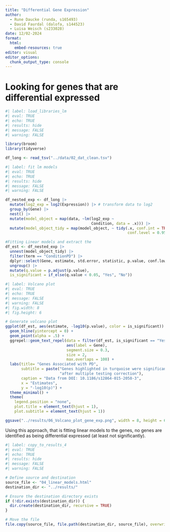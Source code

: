 ```yaml
---
title: "Differential Gene Expression"
author: 
  - Rune Daucke (runda, s165493)
  - David Faurdal (dalofa, s144523)
  - Luisa Weisch (s233028)
date: 12/02-2024
format:
  html:
    embed-resources: true
editor: visual
editor_options: 
  chunk_output_type: console
---
```


# Looking for genes that are differential expressed

```r
#| label: load_libraries_lm
#| eval: TRUE
#| echo: TRUE
#| results: hide
#| message: FALSE
#| warning: FALSE

library(broom)
library(tidyverse)

df_long <- read_tsv("../data/02_dat_clean.tsv")
```

```r
#| label: fit lm models
#| eval: TRUE
#| echo: TRUE
#| results: hide
#| message: FALSE
#| warning: FALSE

df_nested_exp <- df_long |>
  mutate(log2_exp = log2(Expression)) |> # transform data to log2
  group_by(Gene) |>
  nest() |>
  mutate(model_object = map(data, ~lm(log2_exp ~ 
                                      Condition, data = .x))) |>
  mutate(model_object_tidy = map(model_object, ~ tidy(.x, conf.int = TRUE,
                                                      conf.level = 0.95)))

#Fitting Linear models and extract the 
df_est <- df_nested_exp |>
  unnest(model_object_tidy) |>
  filter(term == "ConditionPD") |>
  dplyr::select(Gene, estimate, std.error, statistic, p.value, conf.low, conf.high) |>
  ungroup() |>
  mutate(q.value = p.adjust(p.value),
  is_significant = if_else(q.value < 0.05, "Yes", "No"))

```

```r
#| label: Volcano plot
#| eval: TRUE
#| echo: TRUE
#| message: FALSE
#| warning: FALSE
#| fig.width: 8
#| fig.height: 6

# Generate volcano plot
ggplot(df_est, aes(estimate, -log10(p.value), color = is_significant)) +
  geom_hline(yintercept = 0) +
  geom_point(alpha = .5) +
  ggrepel::geom_text_repel(data = filter(df_est, is_significant == "Yes"),
                           aes(label = Gene),
                           segment.size = 0.3,
                           size = 2,
                           max.overlaps = 100) +
  labs(title= "Genes Associated with PD", 
       subtitle = paste("Genes highlighted in turquoise were significant ",
                        "after multiple testing correction"),
       caption = "Data from DOI: 10.1186/s12864-015-2058-3",
       x = "Estimates",
       y = "-log10(p)") +
  theme_minimal() +
  theme(
    legend.position = "none",
    plot.title = element_text(hjust = 1),
    plot.subtitle = element_text(hjust = 1))

ggsave("../results/06_Volcano_plot_gene_exp.png", width = 8, height = 6, dpi = 600)

```

Using this approach, that is fitting linear models to the genes, no genes are identified as being differential expressed (at least not significantly).

```r
#| label: copy_to_results_4
#| eval: TRUE
#| echo: TRUE
#| results: hide
#| message: FALSE
#| warning: FALSE

# Define source and destination
source_file <- "04_linear_models.html"
destination_dir <- "../results/"

# Ensure the destination directory exists
if (!dir.exists(destination_dir)) {
  dir.create(destination_dir, recursive = TRUE)
}

# Move the file
file.copy(source_file, file.path(destination_dir, source_file), overwrite = TRUE)
```
